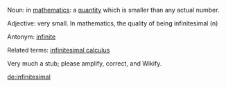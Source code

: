 Noun: in [[mathematics]]: a [[quantity]] which is smaller than any actual number. 

Adjective: very small. In mathematics, the quality of being infinitesimal (n)

Antonym: [[infinite]]

Related terms: [[infinitesimal calculus]]

Very much a stub; please amplify, correct, and Wikify.

{{wikify}}

[[de:infinitesimal]]